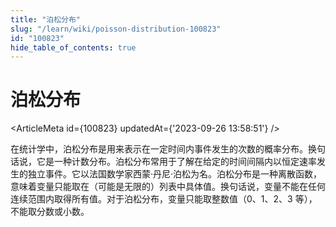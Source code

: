 ```yaml
---
title: "泊松分布"
slug: "/learn/wiki/poisson-distribution-100823"
id: "100823"
hide_table_of_contents: true
---
```



# 泊松分布

<ArticleMeta id={100823} updatedAt={'2023-09-26 13:58:51'} />
<div className='border-solid border-b border-t-0 my-4 border-[var(--ifm-color-gray-300)]' />

在统计学中，泊松分布是用来表示在一定时间内事件发生的次数的概率分布。换句话说，它是一种计数分布。泊松分布常用于了解在给定的时间间隔内以恒定速率发生的独立事件。它以法国数学家西蒙·丹尼·泊松为名。泊松分布是一种离散函数，意味着变量只能取在（可能是无限的）列表中具体值。换句话说，变量不能在任何连续范围内取得所有值。对于泊松分布，变量只能取整数值（0、1、2、3 等），不能取分数或小数。
